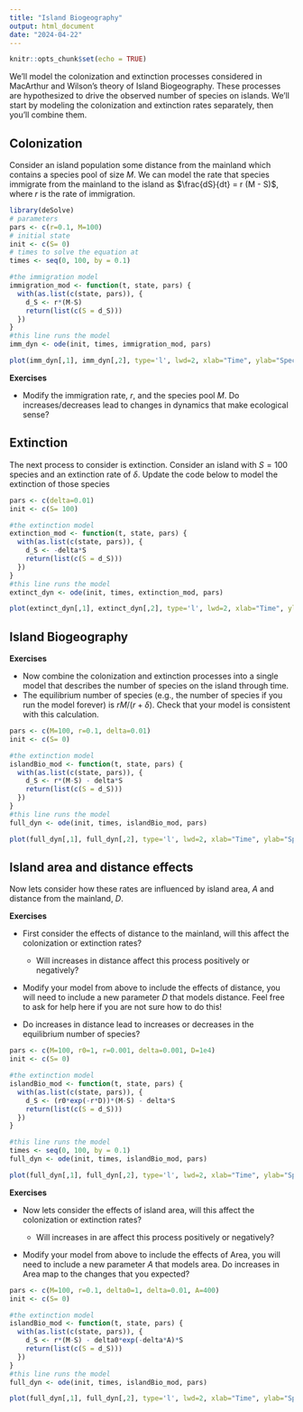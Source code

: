```yaml
---
title: "Island Biogeography"
output: html_document
date: "2024-04-22"
---
```


```r
knitr::opts_chunk$set(echo = TRUE)
```

We'll model the colonization and extinction processes considered in MacArthur and Wilson's theory of Island Biogeography. These processes are hypothesized to drive the observed number of species on islands. We'll start by modeling the colonization and extinction rates separately, then you'll combine them.

## Colonization

Consider an island population some distance from the mainland which contains a species pool of size $M$. We can model the rate that species immigrate from the mainland to the island as $\frac{dS}{dt} = r (M - S)$, where $r$ is the rate of immigration. 


```r
library(deSolve)
# parameters
pars <- c(r=0.1, M=100)
# initial state 
init <- c(S= 0)
# times to solve the equation at
times <- seq(0, 100, by = 0.1)
```

```r
#the immigration model
immigration_mod <- function(t, state, pars) {
  with(as.list(c(state, pars)), {
    d_S <- r*(M-S) 
    return(list(c(S = d_S)))
  })
}
#this line runs the model
imm_dyn <- ode(init, times, immigration_mod, pars) 

plot(imm_dyn[,1], imm_dyn[,2], type='l', lwd=2, xlab="Time", ylab="Species")
```


**Exercises**

- Modify the immigration rate, $r$, and the species pool $M$. Do increases/decreases lead to changes in dynamics that make ecological sense?

## Extinction

The next process to consider is extinction.  Consider an island with $S=100$ species and an extinction rate of $\delta$. Update the code below to model the extinction of those species

```r
pars <- c(delta=0.01)
init <- c(S= 100)

#the extinction model
extinction_mod <- function(t, state, pars) {
  with(as.list(c(state, pars)), {
    d_S <- -delta*S 
    return(list(c(S = d_S)))
  })
}
#this line runs the model
extinct_dyn <- ode(init, times, extinction_mod, pars) 

plot(extinct_dyn[,1], extinct_dyn[,2], type='l', lwd=2, xlab="Time", ylab="Species")
```


## Island Biogeography

**Exercises**

- Now combine the colonization and extinction processes into a single model that describes the number of species on the island through time.
- The equilibrium number of species (e.g., the number of species if you run the model forever) is $rM/(r+\delta)$. Check that your model is consistent with this calculation. 

```r
pars <- c(M=100, r=0.1, delta=0.01)
init <- c(S= 0)

#the extinction model
islandBio_mod <- function(t, state, pars) {
  with(as.list(c(state, pars)), {
    d_S <- r*(M-S) - delta*S 
    return(list(c(S = d_S)))
  })
}
#this line runs the model
full_dyn <- ode(init, times, islandBio_mod, pars) 

plot(full_dyn[,1], full_dyn[,2], type='l', lwd=2, xlab="Time", ylab="Species")
```

## Island area and distance effects

Now lets consider how these rates are influenced by island area, $A$ and distance from the mainland, $D$. 


**Exercises**

- First consider the effects of distance to the mainland, will this affect the colonization or extinction rates?

  - Will increases in distance affect this process positively or negatively?
  
- Modify your model from above to include the effects of distance, you will need to include a new parameter $D$ that models distance. Feel free to ask for help here if you are not sure how to do this!

- Do increases in distance lead to increases or decreases in the equilibrium number of species?

```r
pars <- c(M=100, r0=1, r=0.001, delta=0.001, D=1e4)
init <- c(S= 0)

#the extinction model
islandBio_mod <- function(t, state, pars) {
  with(as.list(c(state, pars)), {
    d_S <- (r0*exp(-r*D))*(M-S) - delta*S 
    return(list(c(S = d_S)))
  })
}

#this line runs the model
times <- seq(0, 100, by = 0.1)
full_dyn <- ode(init, times, islandBio_mod, pars) 

plot(full_dyn[,1], full_dyn[,2], type='l', lwd=2, xlab="Time", ylab="Species")
```

**Exercises**

- Now lets consider the effects of island area, will this affect the colonization or extinction rates?

  - Will increases in are affect this process positively or negatively?
  
- Modify your model from above to include the effects of Area, you will need to include a new parameter $A$ that models area. Do increases in Area map to the changes that you expected?

```r
pars <- c(M=100, r=0.1, delta0=1, delta=0.01, A=400)
init <- c(S= 0)

#the extinction model
islandBio_mod <- function(t, state, pars) {
  with(as.list(c(state, pars)), {
    d_S <- r*(M-S) - delta0*exp(-delta*A)*S 
    return(list(c(S = d_S)))
  })
}
#this line runs the model
full_dyn <- ode(init, times, islandBio_mod, pars) 

plot(full_dyn[,1], full_dyn[,2], type='l', lwd=2, xlab="Time", ylab="Species")
```

